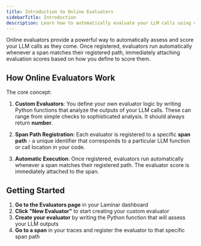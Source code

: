 ```yaml
---
title: Introduction to Online Evaluators
sidebarTitle: Introduction
description: Learn how to automatically evaluate your LLM calls using custom evaluators
---
```


Online evaluators provide a powerful way to automatically assess and score your LLM calls as they come.
Once registered, evaluators run automatically whenever a span matches their registered path, immediately attaching evaluation scores based on how you define to score them.

## How Online Evaluators Work

The core concept:

1. **Custom Evaluators**: You define your own evaluator logic by writing Python functions that analyze the outputs of your LLM calls. These can range from simple checks to sophisticated analysis. It should always return **number**.

2. **Span Path Registration**: Each evaluator is registered to a specific **span path** - a unique identifier that corresponds to a particular LLM function or call location in your code.

3. **Automatic Execution**: Once registered, evaluators run automatically whenever a span matches their registered path. The evaluator score is immediately attached to the span.
## Getting Started

1. **Go to the Evaluators page** in your Laminar dashboard
2. **Click "New Evaluator"** to start creating your custom evaluator
3. **Create your evaluator** by writing the Python function that will assess your LLM outputs
4. **Go to a span** in your traces and register the evaluator to that specific span path